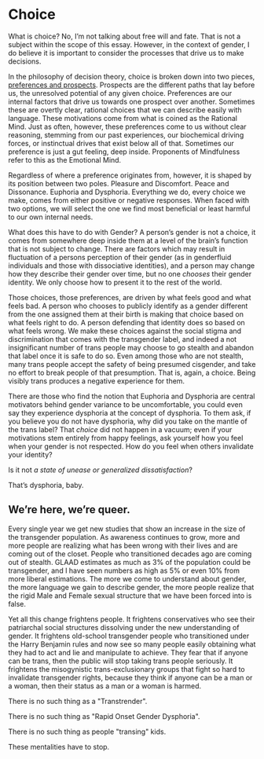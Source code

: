 
<PageMeta
  title="In Conclusion"
  linkTitle="Conclusion"
  description="Enough with the gatekeeping already."
/>

<Disclaimer />

# Choice

What is choice? No, I’m not talking about free will and fate. That is not a subject within the scope of this essay. However, in the context of gender, I do believe it is important to consider the processes that drive us to make decisions.

In the philosophy of decision theory, choice is broken down into two pieces, [preferences and prospects](https://plato.stanford.edu/entries/decision-theory/#WhaPreOvePro). Prospects are the different paths that lay before us, the unresolved potential of any given choice. Preferences are our internal factors that drive us towards one prospect over another. Sometimes these are overtly clear, rational choices that we can describe easily with language. These motivations come from what is coined as the Rational Mind. Just as often, however, these preferences come to us without clear reasoning, stemming from our past experiences, our biochemical driving forces, or instinctual drives that exist below all of that. Sometimes our preference is just a gut feeling, deep inside. Proponents of Mindfulness refer to this as the Emotional Mind.

Regardless of where a preference originates from, however, it is shaped by its position between two poles. Pleasure and Discomfort. Peace and Dissonance. Euphoria and Dysphoria. Everything we do, every choice we make, comes from either positive or negative responses. When faced with two options, we will select the one we find most beneficial or least harmful to our own internal needs.

What does this have to do with Gender? A person’s gender is not a choice, it comes from somewhere deep inside them at a level of the brain’s function that is not subject to change. There are factors which may result in fluctuation of a persons perception of their gender (as in genderfluid individuals and those with dissociative identities), and a person may change how they describe their gender over time, but no one *chooses* their gender identity. We only choose how to present it to the rest of the world.

Those choices, those preferences, are driven by what feels good and what feels bad. A person who chooses to publicly identify as a gender different from the one assigned them at their birth is making that choice based on what feels right to do. A person defending that identity does so based on what feels wrong. We make these choices against the social stigma and discrimination that comes with the transgender label, and indeed a not insignificant number of trans people may choose to go stealth and abandon that label once it is safe to do so. Even among those who are not stealth, many trans people accept the safety of being presumed cisgender, and take no effort to break people of that presumption. That is, again, a choice. Being visibly trans produces a negative experience for them.

There are those who find the notion that Euphoria and Dysphoria are central motivators behind gender variance to be uncomfortable, you could even say they experience dysphoria at the concept of dysphoria. To them ask, if you believe you do not have dysphoria, why did you take on the mantle of the trans label? That *choice* did not happen in a vacuum; even if your motivations stem entirely from happy feelings, ask yourself how you feel when your gender is not respected. How do you feel when others invalidate your identity?

Is it not _a state of unease or generalized dissatisfaction_?

That’s dysphoria, baby.

## We’re here, we’re queer.

Every single year we get new studies that show an increase in the size of the transgender population. As awareness continues to grow, more and more people are realizing what has been wrong with their lives and are coming out of the closet. People who transitioned decades ago are coming out of stealth. GLAAD estimates as much as 3% of the population could be transgender, and I have seen numbers as high as 5% or even 10% from more liberal estimations. The more we come to understand about gender, the more language we gain to describe gender, the more people realize that the rigid Male and Female sexual structure that we have been forced into is false.

Yet all this change frightens people. It frightens conservatives who see their patriarchal social structures dissolving under the new understanding of gender. It frightens old-school transgender people who transitioned under the Harry Benjamin rules and now see so many people easily obtaining what they had to act and lie and manipulate to achieve. They fear that if anyone can be trans, then the public will stop taking trans people seriously. It frightens the misogynistic trans-exclusionary groups that fight so hard to invalidate transgender rights, because they think if anyone can be a man or a woman, then their status as a man or a woman is harmed.

There is no such thing as a "Transtrender".

There is no such thing as "Rapid Onset Gender Dysphoria".

There is no such thing as people "transing" kids.

These mentalities have to stop.

